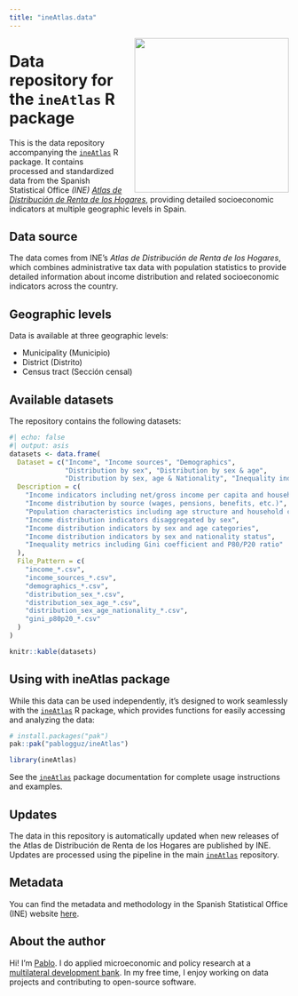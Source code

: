 ```yaml
---
title: "ineAtlas.data"
---
```


<img src="icon/logo_data.png" style="float: right; height: 278px; margin-left: 20px;">

<!-- ::: {.callout-warning}
## Website under construction

This website and its accompanying R package are currently under development. Check back soon for updates!
::: -->

# Data repository for the `ineAtlas` R package

This is the data repository accompanying the [`ineAtlas`](https://github.com/pablogguz/ineAtlas) R package. It contains processed and standardized data from the Spanish Statistical Office _(INE)_ [_Atlas de Distribución de Renta de los Hogares_](https://www.ine.es/dyngs/INEbase/es/operacion.htm?c=Estadistica_C&cid=1254736177088&menu=ultiDatos&idp=1254735976608), providing detailed socioeconomic indicators at multiple geographic levels in Spain.

## Data source

The data comes from INE's _Atlas de Distribución de Renta de los Hogares_, which combines administrative tax data with population statistics to provide detailed information about income distribution and related socioeconomic indicators across the country.

## Geographic levels

Data is available at three geographic levels:

- Municipality (Municipio)
- District (Distrito)
- Census tract (Sección censal)

## Available datasets

The repository contains the following datasets:

```r
#| echo: false
#| output: asis
datasets <- data.frame(
  Dataset = c("Income", "Income sources", "Demographics", 
              "Distribution by sex", "Distribution by sex & age",
              "Distribution by sex, age & Nationality", "Inequality indicators"),
  Description = c(
    "Income indicators including net/gross income per capita and household income",
    "Income distribution by source (wages, pensions, benefits, etc.)",
    "Population characteristics including age structure and household composition",
    "Income distribution indicators disaggregated by sex",
    "Income distribution indicators by sex and age categories",
    "Income distribution indicators by sex and nationality status",
    "Inequality metrics including Gini coefficient and P80/P20 ratio"
  ),
  File_Pattern = c(
    "income_*.csv",
    "income_sources_*.csv",
    "demographics_*.csv",
    "distribution_sex_*.csv",
    "distribution_sex_age_*.csv",
    "distribution_sex_age_nationality_*.csv",
    "gini_p80p20_*.csv"
  )
)

knitr::kable(datasets)
```

## Using with ineAtlas package

While this data can be used independently, it's designed to work seamlessly with the [`ineAtlas`](https://github.com/pablogguz/ineAtlas) R package, which provides functions for easily accessing and analyzing the data:

```r
# install.packages("pak")
pak::pak("pablogguz/ineAtlas")

library(ineAtlas)
```

See the [`ineAtlas`](https://github.com/pablogguz/ineAtlas) package documentation for complete usage instructions and examples.

## Updates

The data in this repository is automatically updated when new releases of the Atlas de Distribución de Renta de los Hogares are published by INE. Updates are processed using the pipeline in the main [`ineAtlas`](https://github.com/pablogguz/ineAtlas) repository.

## Metadata 

You can find the metadata and methodology in the Spanish Statistical Office (INE) website [here](https://www.ine.es/dyngs/INEbase/es/operacion.htm?c=Estadistica_C&cid=1254736177088&menu=metodologia&idp=1254735976608).

## About the author

Hi! I'm [Pablo](https://pablogguz.github.io/). I do applied microeconomic and policy research at a [multilateral development bank](https://www.ebrd.com/sites/Satellite?c=Content&cid=1395317980748&d=&pagename=EBRD%2FContent%2FContentLayout). In my free time, I enjoy working on data projects and contributing to open-source software.